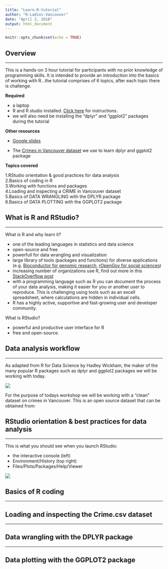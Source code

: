 ```yaml
---
title: "Learn-R-tutorial"
author: "R-Ladies-Vancouver"
date: "April 2, 2018"
output: html_document
---
```


```r
knitr::opts_chunk$set(echo = TRUE)
```

## Overview

---

This is a hands-on 3 hour tutorial for participants with no prior knowledge of programming skills. It is intended to provide an introduction into the basics of working with R...the tutorial comprises of 6 topics, after each topic there is challenge.

**Required**

* a laptop
* R and R studio installed. [Click here]() for instructions.
* we will also need be installing the "dplyr" and "ggplot2" packages during the tutorial

**Other resources**

* [Google slides](https://docs.google.com/presentation/d/1ZhVXBN7cJfRrQuR2BAmUNfxt9-wMDb1_y6bt5NoWjag/edit#slide=id.g36b4849f4f_0_11)

* The [Crimes in Vancouver dataset]() we use to learn dplyr and ggplot2 package

**Topics covered**

1.RStudio orientation & good practices for data analysis   
2.Basics of coding in R  
3.Working with functions and packages  
4.Loading and inspecting a CRIME in Vancouver dataset  
5.Basics of DATA WRANGLING with the DPLYR package  
6.Basics of DATA PLOTTING with the GGPLOT2 package  


## What is R and RStudio?

---

What is R and why learn it? 

* one of the leading languages in statistics and data science
* open-source and free
* powerfull for data wrangling and visualization
* large library of tools (packages and functions) for diverse applications (e.g. [Bioconductor for genomic research](https://www.bioconductor.org/), [rOpenGov for social sciences](http://ropengov.github.io/about/))
* increasing number of organizations use R, find out more in this [StackOverflow post](https://stackoverflow.blog/2017/10/10/impressive-growth-r/)
* with a programming language such as R you can document the process of your data analysis, making it easier for you or another user to reproduce. This is challenging using tools such as an excell spreadsheet, where calculations are hidden in individual cells.
* R has a highly active, supportive and fast-growing user and developer community. 


What is RStudio?

* powerful and productive user interface for R
* free and open-source. 


## Data analysis workflow

---

As adapted from R for Data Science by Hadley Wickham, the maker of the many popular R packages such as dplyr and ggplot2 packages we will be working with today.

![](https://github.com/R-Ladies-Vancouver/April2018-Learn-R-Beginner/blob/master/Img/2018-April_event-presentation.jpg)

For the purpose of todays workshop we will be working with a "clean" dataset on crimes in Vancouver. This is an open source dataset that can be obtained from:


## RStudio orientation & best practices for data analysis

---

This is what you should see when you launch RStudio:

* the interactive console (left)
* Environment/History (top right)
* Files/Plots/Packages/Help/Viewer

![](https://github.com/R-Ladies-Vancouver/April2018-Learn-R-Beginner/blob/master/Img/RStudio-launch.jpg)


## Basics of R coding

---

## Loading and inspecting the Crime.csv dataset

---

## Data wrangling with the DPLYR package

---


## Data plotting with the GGPLOT2 package
